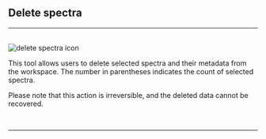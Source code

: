 


## Delete spectra
<hr />
<br />
<Image src={`${imagePath}delete_spectra_icon.svg`} alt="delete spectra icon" width={65} height={65} />

This tool allows users to delete selected spectra and their metadata from the workspace. The number in parentheses indicates the count of selected spectra. 

Please note that this action is irreversible, and the deleted data cannot be recovered.

<br />
<hr />
<br />
<FileManagementFooterLinks imagePath={imagePath} />

